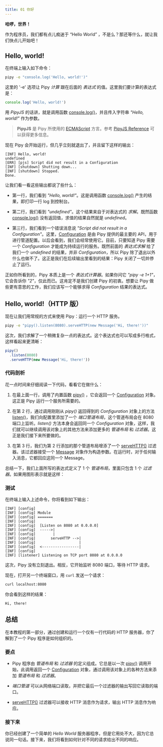 ```yaml
---
title: 01 你好
---
```



**哈啰，世界！**

作为程序员，我们都有点儿痴迷于 “Hello World” ，不是么？那还等什么，就让我们快点儿开始吧！

## Hello, world!

在终端上输入如下命令：

``` sh
pipy -e "console.log('Hello, world!')"
```

这里的 '-e' 选项让 Pipy _计算_ 跟在后面的 _表达式_ 的值。这里我们要计算的表达式是：

``` js
console.log('Hello, world!')
```

用 _PipyJS_ 的话讲，就是调用函数 [console.log()](/reference/api/console/log)，并且传入字符串 _"Hello, world!"_ 作为参数。

> **PipyJS** 是 Pipy 所使用的 [ECMAScript](https://en.wikipedia.org/wiki/ECMAScript) 方言。参考 [PipyJS Reference](/reference/pjs) 可以获得更多信息。

现在 Pipy 会开始运行，但几乎立刻就退出了，并且留下这样的输出：

```
[INF] Hello, world!
undefined
[ERR] [pjs] Script did not result in a Configuration
[INF] [shutdown] Shutting down...
[INF] [shutdown] Stopped.
Done.
```

让我们看一看这些输出都说了些什么：

- 第一行，我们看到 _"Hello, world!"_。这是调用函数 [console.log()](/reference/api/console/log) 产生的结果，即打印一行 log 到控制台。

- 第二行，我们看到 _"undefined"_。这个结果来自于对表达式的 _求解_。既然函数 [console.log()](/reference/api/console/log) 没有返回值，求值的结果自然就是 _undefined_。

- 第三行，我们看到一个错误消息说 _"Script did not result in a Configuration"_。这里，[Configuration](/reference/api/Configuration) 是由 Pipy 提供的最主要的 API，用于进行管道配置。以后会看到，我们会经常使用它。目前，只要知道 Pipy 需要一个 _Configuration_ 才能成为持续运行的服务。既然前面的 _表达式求解_ 给了我们一个 _undefined_ 的结果，并非 _Configuration_，所以 Pipy 除了退出以外什么也做不了。这正是我们在后续输出里看到的结果：Pipy 关闭了一切并停止了运行。

正如你所看到的，Pipy 本质上是一个 _表达式计算器_。如果你问它 _"pipy -e 1+1"_，它会告诉你 _"2"_，仅此而已。这肯定不是我们创建 Pipy 的初衷。想要让 Pipy 做些更有意思的工作，我们应该写一个能够求得 _Configuration_ 结果的表达式。

## Hello, world!（HTTP 版）

现在让我们用常规的方式来使用 Pipy：运行一个 HTTP 服务。

``` sh
pipy -e "pipy().listen(8080).serveHTTP(new Message('Hi, there!'))"
```

这次，我们求解了一个稍微复杂一点的表达式。这个表达式也可以写成多行格式，这样看起来更清晰：

``` js
pipy()
  .listen(8080)
  .serveHTTP(new Message('Hi, there!'))
```

### 代码剖析

花一点时间来仔细阅读一下代码，看看它在做什么：

1. 在最上面一行，调用了内置函数 [pipy()](/reference/api/pipy) ，它会返回一个 [Configuration](/reference/api/Configuration) 对象。这正是 Pipy 运行一个服务所需要的。

2. 在第 2 行，通过调用刚刚从 _pipy()_ 返回得到的 _Configuration_ 对象上的方法 [listen()](/reference/api/Configuration/listen)，我们向配置里添加了一个 _端口管道布局_，这个管道布局会在 8080 端口上监听。_listen()_ 方法本身会返回同一个 _Configuration_ 对象，这样，我们就可以继续调用该对象上的其他方法来添加更多的 _管道布局_ 和 _过滤器_。这正是我们接下来所要做的。

3. 在第 3 行，我们为第 2 行添加的那个管道布局增添了一个 [serveHTTP()](/reference/classes/Configuration/serveHTTP) 过滤器。该过滤器接受一个 [Message](/reference/classes/Message) 对象作为构造参数。在运行时，对于任何输入消息，它都回应这同一个 Message。

总结一下，我们上面所写的表达式定义了 1 个 _管道布局_，里面只包含 1 个 _过滤器_。如果用图形表示就是这样：

<div style="text-align: center">
  <SvgHelloPipeline/>
</div>

### 测试

在终端上输入上述命令，你将看到如下输出：

```
[INF] [config]
[INF] [config] Module 
[INF] [config] =======
[INF] [config]
[INF] [config]  [Listen on 8080 at 0.0.0.0]
[INF] [config]  ----->|
[INF] [config]        |
[INF] [config]       serveHTTP -->|
[INF] [config]                    |
[INF] [config]  <-----------------|
[INF] [config]  
[INF] [listener] Listening on TCP port 8080 at 0.0.0.0
```

这次，Pipy 没有立刻退出。相反，它开始监听 8080 端口，等待 HTTP 请求。

现在，打开另一个终端窗口，用 `curl` 发送一个请求：

``` sh
curl localhost:8080
```

你会看到这样的结果：

```
Hi, there!
```

## 总结

在本教程的第一部分，通过创建和运行一个仅有一行代码的 HTTP 服务器，你了解到了一个 Pipy 程序是如何组织的。

### 要点

* Pipy 程序由 _管道布局_ 和 _过滤器_ 的定义组成。它总是以一次 [pipy()](/reference/api/pipy) 调用开始，此调用返回一个 [Configuration](/reference/api/Configuration) 对象，通过调用该对象上的各种方法来添加 _管道布局_ 和 _过滤器_。

* _端口管道_ 可以从网络端口读取，并把它最后一个过滤器的输出写回它读取的端口。

* [serveHTTP()](/reference/api/Configuration/serveHTTP) 过滤器可以接收 HTTP 消息作为请求，输出 HTTP 消息作为响应。

### 接下来

你已经创建了一个简单的 _Hello World_ 服务器程序，但是它用处不大，因为它总说同一句话。接下来，我们将看到如何针对不同的请求给出不同的响应。